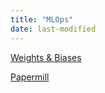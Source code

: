 ```yaml
---
title: "MLOps"
date: last-modified
---
```


[Weights & Biases](https://wandb.ai/site)

[Papermill](https://papermill.readthedocs.io/en/latest/)